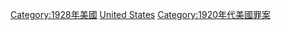 {{Portal|美國}}
{{Year by category
|m=1
|c=9
|d=2
|y=8
|cat=美國罪案
|sortkey=United States
|parent=美國各年罪案
|subcat=1928年各國罪案
}}

[[Category:1928年美國|Category:1928年美國]]
[[Category:1928年北美洲罪案|United States]]
[[Category:1920年代美國罪案|Category:1920年代美國罪案]]
